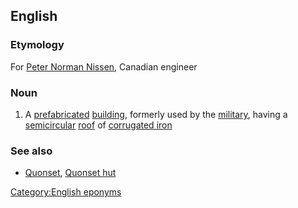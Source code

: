 ==English==

===Etymology===
For [[w:Peter Norman Nissen|Peter Norman Nissen]], Canadian engineer

===Noun===
{{wikipedia}}
{{en-noun|sg=[[Nissen]] [[hut]]}}

# {{British}} A [[prefabricated]] [[building]], formerly used by the [[military]], having a [[semicircular]] [[roof]] of [[corrugated iron]]

===See also===
* [[Quonset]], [[Quonset hut]]

[[Category:English eponyms]]